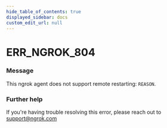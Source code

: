 ```yaml
---
hide_table_of_contents: true
displayed_sidebar: docs
custom_edit_url: null
---
```



# ERR_NGROK_804

### Message
This ngrok agent does not support remote restarting: `REASON`.

### Further help
If you're having trouble resolving this error, please reach out to [support@ngrok.com](mailto:support@ngrok.com?subject=Help%20with%20ERR_NGROK_804)


<ErrorDetails error='err_ngrok_804' />
